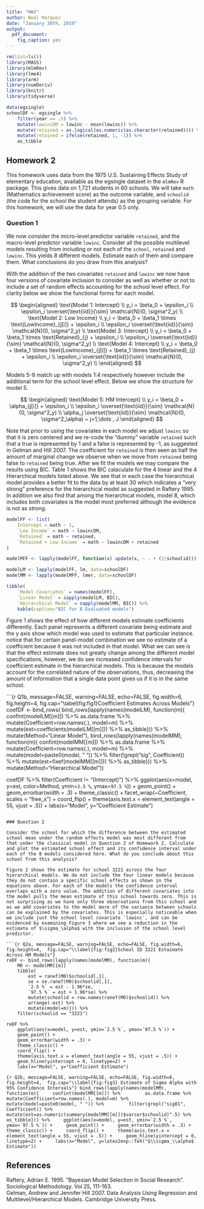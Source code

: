 ```yaml
---
title: "HW3"
author: Neal Marquez
date: "January 30th, 2019"
output:
  pdf_document:
    fig_caption: yes
---
```


```r
rm(list=ls())
library(MASS)
library(mlmRev)
library(lme4)
library(arm)
library(numDeriv)
library(knitr)
library(tidyverse)

data(egsingle)
schoolDF <- egsingle %>%
    filter(year == .5) %>%
    mutate(lowincDM = lowinc - mean(lowinc)) %>%
    mutate(retained = as.logical(as.numeric(as.character(retained)))) %>%
    mutate(retained = ifelse(retained, 1, -1)) %>%
    as_tibble

```

## Homework 2  

This homework uses data from the 1975 U.S. Sustaining Effects Study of elementary education, available as the egsingle dataset in the `mlmRev` R package. This gives data on 1,721 students in 60 schools. We will take `math` (Mathematics achievement score) as the outcome variable, and `schoolid` (the code for the school the student attends) as the grouping variable. For this homework, we will use the data for year $0.5$ only.  

### Question 1  

We now consider the micro-level predictor variable `retained`, and the macro-level predictor variable `lowinc`. Consider all the possible multilevel models resulting from including or not each of the `school`, `retained` and `lowinc`. This yields 8 different models. Estimate each of them and compare them. What conclusions do you draw from this analysis?  

With the addition of the two covariates `retained` and `lowinc` we now have four versions of covariate inclusion to consider as well as whether or not to include a set of random effects accounting for the school level effect. For clarity below we show the functional forms for each model.

$$
\begin{aligned}
\text{Model 1: Intercept} \\
y_i = \beta_0 + \epsilon_i \\
\epsilon_i \overset{\text{iid}}{\sim} \mathcal{N}(0, \sigma^2_y) \\
\text{Model 2: Low Income} \\
y_i = \beta_0 + \beta_1 \times \text{LowIncome}_{j[i]} + \epsilon_i \\
\epsilon_i \overset{\text{iid}}{\sim} \mathcal{N}(0, \sigma^2_y) \\
\text{Model 3: Intercept} \\
y_i = \beta_0 + \beta_1 \times \text{Retained}_{j} + \epsilon_i \\
\epsilon_i \overset{\text{iid}}{\sim} \mathcal{N}(0, \sigma^2_y) \\
\text{Model 4: Intercept} \\
y_i = \beta_0 + \beta_1 \times \text{LowIncome}_{j[i]} + \beta_1 \times \text{Retained}_{j} + \epsilon_i \\
\epsilon_i \overset{\text{iid}}{\sim} \mathcal{N}(0, \sigma^2_y) \\
\end{aligned}
$$

Models 5-8 match up with models 1:4 respectively however include the additional term for the school level effect. Below we show the structure for model 5.

$$
\begin{aligned}
\text{Model 5: HM Intercept} \\
y_i = \beta_0 + \alpha_{j[i]} + \epsilon_i \\
\epsilon_i \overset{\text{iid}}{\sim} \mathcal{N}(0, \sigma^2_y) \\
\alpha_j  \overset{\text{iid}}{\sim} \mathcal{N}(0, \sigma^2_\alpha) ~ j=1,\dots , J
\end{aligned}
$$

Note that prior to using the covariates in each model we adjust `lowinc` so that it is zero centered and we re-code the "dummy" variable `retained` such that a true is represented by 1 and a false is represented by -1, as suggested in Gelman and Hill 2007. The coefficient for `retained` is then seen as half the amount of marginal change we observe when we move from `retained` being false to `retained` being true. After we fit the models we may compare the results using BIC. Table 1 shows the BIC calaculate for the 4 linear and the 4 Hierarchical models listed above. We see that in each case the hierarchical model provides a better fit to the data by at least 30 which indicates a "very strong" preference for the hierarchical model as suggested in Raftery 1995. In addition we also find that among the hierarchical models, model 8, which includes both covariates is the model most preferred although the evidence is not as strong.


```r
modelFF <- list(
    Intercept = math ~ 1,
    `Low Income` = math ~ lowincDM,
    `Retained` = math ~ retained,
    `Retained + Low Income` = math ~ lowincDM + retained
)

modelMFF <- lapply(modelFF, function(x) update(x, ~ . + (1|schoolid)))

modelLM <- lapply(modelFF, lm, data=schoolDF)
modelMM <- lapply(modelMFF, lmer, data=schoolDF)

tibble(
    `Model Covariates` = names(modelFF),
    `Linear Model` = sapply(modelLM, BIC),
    `Heirarchical Model` = sapply(modelMM, BIC)) %>%
    kable(caption="BIC for 8 Evaluated models")
```

Figure 1 shows the effect of how different models estimate coefficients differently. Each panel represents a different covariate being estimate and the y axis show which model was used to estimate that particular instance. notice that for certain panel-model combination we see no estimate of a coefficient because it was not included in that model. What we can see is that the effect estimate does not greatly change among the different model specifications, however, we do see increased confidence intervals for coefficient estimate in the hierarchical models. This is because the models account for the correlated nature of the observations, thus, decreasing the amount of information that a single data point gives us if it is in the same school.

```{r Q1b, message=FALSE, warning=FALSE, echo=FALSE, fig.width=6, fig.height=4,  fig.cap="\\label{fig:fig1}Coefficient Estimates Across Models"}
coefDF <- bind_rows(
    bind_rows(lapply(names(modelLM), function(m){
        confint(modelLM[[m]]) %>%
            as.data.frame %>%
            mutate(Coefficient=row.names(.), model=m) %>%
            mutate(est=coefficients(modelLM[[m]])) %>%
            as_tibble})) %>%
        mutate(Method="Linear Model"),
    bind_rows(lapply(names(modelMM), function(m){
        confint(modelMM[[m]]) %>%
            as.data.frame %>%
            mutate(Coefficient=row.names(.), model=m) %>%
            mutate(model=paste0(model, " ")) %>%
            filter(!grepl("sig", Coefficient)) %>%
            mutate(est=fixef(modelMM[[m]])) %>%
            as_tibble})) %>%
        mutate(Method="Hierarchical Model"))

coefDF %>%
    filter(Coefficient != "(Intercept)") %>%
    ggplot(aes(x=model, y=est, color=Method, ymin=`2.5 %`, ymax=`97.5 %`)) +
    geom_point() +
    geom_errorbar(width = .3) +
    theme_classic() +
    facet_wrap(~Coefficient, scales = "free_x") +
    coord_flip() +
    theme(axis.text.x = element_text(angle = 55, vjust = .5)) +
    labs(x="Model", y="Coefficient Estimate")
```

### Question 2  

Consider the school for which the difference between the estimated school mean under the random effects model was most different from that under the classical model in Question 2 of Homework 2. Calculate and plot the estimated school effect and its confidence interval under each of the 8 models considered here. What do you conclude about this school from this analysis?

Figure 2 shows the estimate for school 3221 across the four hierarchical models. We do not include the four linear models because they do not contain a specific school effects as shown in the equations above. For each of the models the confidence interval overlaps with a zero value. The addition of different covariates into the model pulls the mean estimate of this school towards zero. This is not surprising as we have only three observations from this school and as we add covariates to the model more of the variance between schools can be explained by the covariates. This is especially noticeable when we include just the school level covariate `lowinc`, and can be evidenced by examining Figure 3 where we see a reduction in the estimate of $\sigma_\alpha$ with the inclusion of the school level predictor. 

```{r Q2a, message=FALSE, warning=FALSE, echo=FALSE, fig.width=6, fig.height=4,  fig.cap="\\label{fig:fig2}School ID 3221 Estaimate Across HM Models"}
reDF <- bind_rows(lapply(names(modelMM), function(m){
    M0 <- modelMM[[m]]
    tibble(
        est = ranef(M0)$schoolid[,1],
        se = se.ranef(M0)$schoolid[,1],
        `2.5 %` = est - 1.96*se,
        `97.5 %` = est + 1.96*se) %>%
        mutate(schoolid = row.names(ranef(M0)$schoolid)) %>%
        arrange(-est) %>%
        mutate(model=m)})) %>%
    filter(schoolid == "3221")

reDF %>%
    ggplot(aes(x=model, y=est, ymin=`2.5 %`, ymax=`97.5 %`)) +
    geom_point() +
    geom_errorbar(width = .3) +
    theme_classic() +
    coord_flip() +
    theme(axis.text.x = element_text(angle = 55, vjust = .5)) +
    geom_hline(yintercept = 0, linetype=2) +
    labs(x="Model", y="Coefficient Estimate")
```

```{r Q2b, message=FALSE, warning=FALSE, echo=FALSE, fig.width=6, fig.height=4,  fig.cap="\\label{fig:fig3} Estimate of Sigma Alpha with 95% Confidence Intervals"}
bind_rows(lapply(names(modelMM), function(m){
    confint(modelMM[[m]]) %>%
        as.data.frame %>%
        mutate(Coefficient=row.names(.), model=m) %>%
        mutate(model=paste0(model, " ")) %>%
        filter(grepl("sig01", Coefficient)) %>%
        mutate(est=as.numeric(summary(modelMM[[m]])$varcor$schoolid)^.5) %>%
        as_tibble})) %>%
    ggplot(aes(x=model, y=est, ymin=`2.5 %`, ymax=`97.5 %`)) +
    geom_point() +
    geom_errorbar(width = .3) +
    theme_classic() +
    coord_flip() +
    theme(axis.text.x = element_text(angle = 55, vjust = .5)) +
    geom_hline(yintercept = 0, linetype=2) +
    labs(x="Model", y=latex2exp::TeX("$\\sigma_\\alpha$ Estimate"))
```

\newpage

## References  
Raftery, Adrian E. 1995. "Bayesian Model Selection in Social Research". Sociological Methodology. Vol 25, 111-163.  
Gelman, Andrew and Jennifer Hill 2007. Data Analysis Using Regression and Multilevel/Hierarchical Models. Cambridge University Press. 